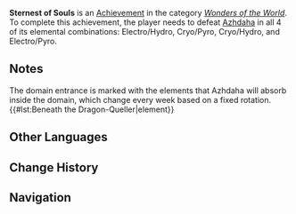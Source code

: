{{Achievement Infobox
|title        = 
|id           = 82088
|order id     = 2088
|category     = Wonders of the World
|description  = Defeat [[Beneath the Dragon-Queller|Azhdaha]] in all its forms.
|requirements = Defeat Azhdaha in all 4 of its elemental combinations: Electro/Hydro, Cryo/Pyro, Cryo/Hydro, and Electro/Pyro.
|primogems    = 20
|tracking     = 
|hidden       = 1
|topic        = Beneath the Dragon-Queller
|type         = Boss
}}
'''Sternest of Souls''' is an [[Achievement]] in the category ''[[Wonders of the World]]''. To complete this achievement, the player needs to defeat [[Beneath the Dragon-Queller|Azhdaha]] in all 4 of its elemental combinations: Electro/Hydro, Cryo/Pyro, Cryo/Hydro, and Electro/Pyro.

==Notes==
The domain entrance is marked with the elements that Azhdaha will absorb inside the domain, which change every week based on a fixed rotation.
{{#lst:Beneath the Dragon-Queller|element}}
<!--
==Trivia==

==Video Guides==
{{EVT
|video1   = 
|caption1 = 
}}
-->
==Other Languages==
{{Other Languages
|en      = Sternest of Souls
|zhs     = 我们之中最坚强的灵魂
|zhs_rm  = Wǒmen zhī Zhōng Zuì Jiānqiáng de Línghún
|zht     = 我們之中最堅強的靈魂
|zht_rm  = Wǒmen zhī Zhōng Zuì Jiānqiáng de Línghún
|zh_tl   = The Strongest Soul Among Us
|ja      = 吾らの中で最も堅強な魂
|ja_rm   = Warera no Naka de Mottomo Kenkyou na Tamashii
|ja_tl   = The Strongest Soul Among Us
|ko      = 우리 중 가장 강인한 영혼
|ko_rm   = 
|ko_tl   = 
|es      = Espíritu perseverante
|es_tl   = 
|fr      = Une âme persévérante
|fr_tl   = A Persevering Soul
|ru      = Суровейшая из душ
|ru_tl   = 
|th      = จิตวิญญาณสุดแข็งแกร่ง
|th_rm   = 
|th_tl   = 
|vi      = Linh Hồn Mạnh Mẽ Nhất
|vi_tl   = 
|de      = Die standhafteste unserer Seelen
|de_tl   = The Firmest of Our Souls
|id      = Jiwa-jiwa Terkuat
|id_tl   = Strongest Souls
|pt      = A Alma Mais Resistente Entre Nós
|pt_tl   = 
}}

==Change History==
{{Change History|1.5}}
<!--
==References==
{{Reflist}}
-->
==Navigation==
{{Achievement Navbox|Wonders of the World|Boss}}